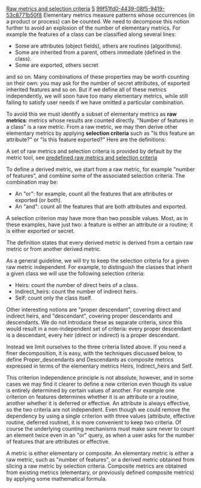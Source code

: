 [[Property:title|Raw metrics and selection criteria]]
[[Property:weight|5]]
[[Property:uuid|99f51fd0-4439-08f5-9419-53c8771b50f8]]
Elementary metrics measure patterns whose occurrences (in a product or process) can be counted. We need to decompose this notion further to avoid an explosion of the number of elementary metrics. For example the features of a class can be classified along several lines:
*  Some are attributes (object fields), others are routines (algorithms). 
*  Some are inherited from a parent, others immediate (defined in the class). 
*  Some are exported, others secret 

and so on. Many combinations of these properties may be worth counting on their own: you may ask for the number of secret attributes, of exported inherited features and so on. But if we define all of these metrics independently, we will soon have too many elementary metrics, while still failing to satisfy user needs if we have omitted a particular combination.

To avoid this we must identify a subset of elementary metrics as '''raw metrics''': metrics whose results are counted directly. "Number of features in a class" is a raw metric. From a raw metric, we may then derive other elementary metrics by applying '''selection criteria''' such as "Is this feature an attribute?" or "Is this feature exported?" Here are the definitions: 

{{definition|Raw metric, selection criterion, derived metric|<br/>
An elementary metric is either '''raw''' or '''derived'''. A '''selection criterion''' for a raw metric is a property, with a fixed set of possible values (two or more), characterizing the patterns or events being counted by the metric. <br/>
A '''derived metric''' is an elementary metric defined from a raw metric by counting only the patterns satisfying a certain combination of its selection criteria. }}

A set of raw metrics and selection criteria is provided by default by the metric tool, see [[Predefined raw metrics|predefined raw metrics and selection criteria]]  

To define a derived metric, we start from a raw metric, for example "number of features", and combine some of the associated selection criteria. The combination may be:
*  An "or": for example, count all the features that are attributes or exported (or both). 
*  An "and": count all the features that are both attributes and exported. 

A selection criterion may have more than two possible values. Most, as in these examples, have just two: a feature is either an attribute or a routine; it is either exported or secret.

The definition states that every derived metric is derived from a certain raw metric or from another derived metric.

As a general guideline, we will try to keep the selection criteria for a given raw metric independent. For example, to distinguish the classes that inherit a given class we will use the following selection criteria:
*  Heirs: count the number of direct heirs of a class. 
*  Indirect_heirs: count the number of indirect heirs. 
*  Self: count only the class itself. 

Other interesting notions are "proper descendant", covering direct and indirect heirs, and "descendant", covering proper descendants and descendants. We do not introduce these as separate criteria, since this would result in a non-independent set of criteria: every proper descendant is a descendant, every heir (direct or indirect) is a proper descendant.

Instead we limit ourselves to the three criteria listed above. If you need a finer decomposition, it is easy, with the techniques discussed below, to define Proper_descendants and Descendants as composite metrics expressed in terms of the elementary metrics Heirs, Indirect_heirs and Self.

This criterion independence principle is not absolute, however, and in some cases we may find it clearer to define a new criterion even though its value is entirely determined by certain values of another. For example one criterion on features determines whether it is an attribute or a routine, another whether it is deferred or effective. An attribute is always effective, so the two criteria are not independent. Even though we could remove the dependency by using a single criterion with three values (attribute, effective routine, deferred routine), it is more convenient to keep two criteria. Of course the underlying counting mechanisms must make sure never to count an element twice even in an "or" query, as when a user asks for the number of features that are attributes or effective.

A metric is either elementary or composite. An elementary metric is either a raw metric, such as "number of features", or a derived metric obtained from slicing a raw metric by selection criteria. Composite metrics are obtained from existing metrics (elementary, or previously defined composite metrics) by applying some mathematical formula.

{{seealso|<br/>
[[Elementary and composite metrics|Elementary metrics]]  <br/>
[[Selection Criteria|Selection Criteria]]  <br/>
[[Criterion References|Selection criterion reference]]  <br/>
[[Defining derived metrics|Defining derived metrics]]  }}




